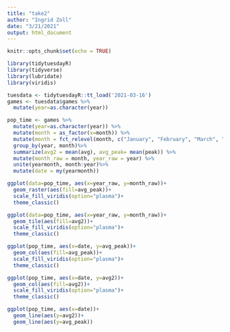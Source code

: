 ```yaml
---
title: "take2"
author: "Ingrid Zoll"
date: "3/21/2021"
output: html_document
---
```


```r
knitr::opts_chunk$set(echo = TRUE)
```

```r
library(tidytuesdayR)
library(tidyverse)
library(lubridate)
library(viridis)
```




```r
tuesdata <- tidytuesdayR::tt_load('2021-03-16')
games <- tuesdata$games %>%
  mutate(year=as.character(year)) 

pop_time <- games %>%
  mutate(year=as.character(year)) %>%
  mutate(month = as_factor(x=month)) %>%
  mutate(month = fct_relevel(month, c("January", "February", "March", "April", "May", "June", "July", "August", "September", "October", "November", "December")), month = fct_rev(month)) %>%
  group_by(year, month)%>%
  summarize(avg2 = mean(avg), avg_peak= mean(peak)) %>%
  mutate(month_raw = month, year_raw = year) %>%
  unite(yearmonth, month:year)%>%
  mutate(date = my(yearmonth))

```

```r
ggplot(data=pop_time, aes(x=year_raw, y=month_raw))+
  geom_raster(aes(fill=avg_peak))+
  scale_fill_viridis(option="plasma")+
  theme_classic()

ggplot(data=pop_time, aes(x=year_raw, y=month_raw))+
  geom_tile(aes(fill=avg2))+
  scale_fill_viridis(option="plasma")+
  theme_classic()

ggplot(pop_time, aes(x=date, y=avg_peak))+
  geom_col(aes(fill=avg_peak))+
  scale_fill_viridis(option="plasma")+
  theme_classic()

ggplot(pop_time, aes(x=date, y=avg2))+
  geom_col(aes(fill=avg2))+
  scale_fill_viridis(option="plasma")+
  theme_classic()

ggplot(pop_time, aes(x=date))+
  geom_line(aes(y=avg2))+
  geom_line(aes(y=avg_peak))
```

